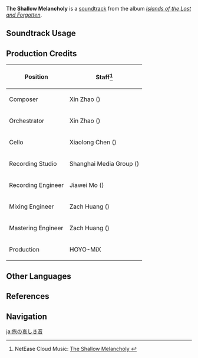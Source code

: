 {{Soundtrack Infobox
|image          = Islands of the Lost and Forgotten.png
|album          = Islands of the Lost and Forgotten
|disc           = 2
|number         = 35
|featured       =
|featured2      =
|featured3      =
|featured_disc  =
|featured_disc2 =
|featured_disc3 =
|youtube_id     = J1KM0KUvJPs
|youtube_time   = 1
|spotify_id     = 1mL7CJod69nZWZpAy56afc
|previous       = The Glooming Light
|next           = Drops of Time
}}
'''The Shallow Melancholy''' is a [[soundtrack]] from the album ''[[Islands of the Lost and Forgotten]]''.

==Soundtrack Usage==
{{Soundtrack Usage
|quest    = 
|location = Enkanomiya//Whitenight
|domain   = 
}}

==Production Credits==
{| class="wikitable"
! Position
! Staff<ref>NetEase Cloud Music: [https://music.163.com/#/song?id=1937114362 The Shallow Melancholy {{zh|游旅哀丝}}]</ref>
|-
! Composer
| Xin Zhao ({{zh|赵鑫}})
|-
! Orchestrator
| Xin Zhao ({{zh|赵鑫}})
|-
! Cello
| Xiaolong Chen ({{zh|陈小龙}})
|-
! Recording Studio
| Shanghai Media Group ({{zh|上海广播大厦}})
|-
! Recording Engineer
| Jiawei Mo ({{zh|莫家伟}})
|-
! Mixing Engineer
| Zach Huang ({{zh|黄巍}})
|-
! Mastering Engineer
| Zach Huang ({{zh|黄巍}})
|-
! Production
| HOYO-MiX
|}
<!--
==Gallery==
<gallery>
</gallery>

==Trivia==
-->
==Other Languages==
{{Other Languages
|en      = The Shallow Melancholy
|zhs     = 游旅哀丝
|zhs_rm  = Yóu Lǚ Āi Sī
|zhs_tl  =
|ja      = 旅の哀しき音
|ja_rm   = Tabi no Kanashiki Oto
|ja_tl   = 
}}

==References==
{{Reflist}}

==Navigation==
{{Soundtrack Navbox|Islands of the Lost and Forgotten}}

[[ja:旅の哀しき音]]